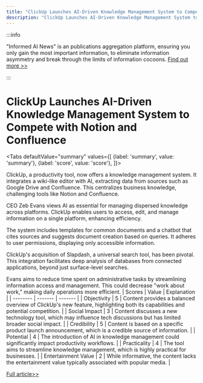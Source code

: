 ```yaml
---
title: "ClickUp Launches AI-Driven Knowledge Management System to Compete with Notion and Confluence"
description: "ClickUp Launches AI-Driven Knowledge Management System to Compete with Notion and Confluence"
---
```



:::info

"Informed AI News" is an publications aggregation platform, ensuring you only gain the most important information, to eliminate information asymmetry and break through the limits of information cocoons.  [Find out more >>](/)

:::

# ClickUp Launches AI-Driven Knowledge Management System to Compete with Notion and Confluence


<Tabs
	defaultValue="summary"
	values={[
	{label: 'summary', value: 'summary'},
	{label: 'score', value: 'score'},
]}>
<TabItem value="summary">


ClickUp, a productivity tool, now offers a knowledge management system. It integrates a wiki-like editor with AI, extracting data from sources such as Google Drive and Confluence. This centralizes business knowledge, challenging tools like Notion and Confluence.

CEO Zeb Evans views AI as essential for managing dispersed knowledge across platforms. ClickUp enables users to access, edit, and manage information on a single platform, enhancing efficiency.

The system includes templates for common documents and a chatbot that cites sources and suggests document creation based on queries. It adheres to user permissions, displaying only accessible information.

ClickUp's acquisition of Slapdash, a universal search tool, has been pivotal. This integration facilitates deep analysis of databases from connected applications, beyond just surface-level searches.

Evans aims to reduce time spent on administrative tasks by streamlining information access and management. This could decrease "work about work," making daily operations more efficient.
</TabItem>
<TabItem value="score">
	| Scores     | Value   | Explanation |
	| -------- | ------- | ------- |
	| Objectivity  | 5    | Content provides a balanced overview of ClickUp's new feature, highlighting both its capabilities and potential competition.    |
	| Social Impact | 3     | Content discusses a new technology tool, which may influence tech discussions but has limited broader social impact.    |
	| Credibility    | 5    | Content is based on a specific product launch announcement, which is a credible source of information.    |
	| Potential    | 4    | The introduction of AI in knowledge management could significantly impact productivity workflows.    |
	| Practicality    | 4    | The tool aims to streamline knowledge management, which is highly practical for businesses.    |
	| Entertainment Value    | 2    | While informative, the content lacks the entertainment value typically associated with popular media.    |
</TabItem>
</Tabs>

[Full article>>](https://techcrunch.com/2024/06/05/clickup-wants-to-take-on-notion-and-confluence-with-its-new-ai-based-knowledge-base/)
